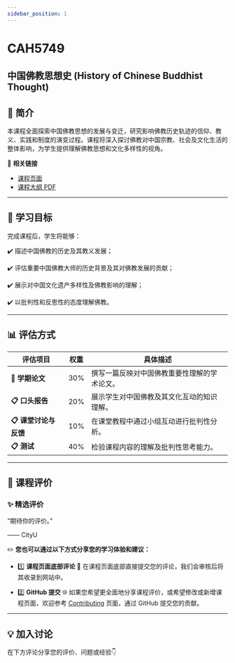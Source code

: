 ```yaml
---
sidebar_position: 1
---
```


# CAH5749
## 中国佛教思想史 (History of Chinese Buddhist Thought)

## **📘 简介**
本课程全面探索中国佛教思想的发展与变迁，研究影响佛教历史轨迹的信仰、教义、实践和制度的演变过程。课程将深入探讨佛教对中国宗教、社会及文化生活的整体影响，为学生提供理解佛教思想和文化多样性的视角。

🔗 **相关链接**
- [课程页面](https://www.cityu.edu.hk/catalogue/pg/202425/course/CAH5749.htm)
- [课程大纲 PDF](https://www.cityu.edu.hk/catalogue/pg/202425/course/CAH5749.pdf)

---

## **🎯 学习目标**

完成课程后，学生将能够：

✔️ 描述中国佛教的历史及其教义发展；

✔️ 评估重要中国佛教大师的历史背景及其对佛教发展的贡献；

✔️ 展示对中国文化遗产多样性及佛教影响的理解；

✔️ 以批判性和反思性的态度理解佛教。

---

## **📊 评估方式**

| **评估项目**              | **权重** | **具体描述**                                                                                       |
|--------------------------|---------|---------------------------------------------------------------------------------------------------|
| **📂 学期论文**           | 30%     | 撰写一篇反映对中国佛教重要性理解的学术论文。                                                         |
| **📋 口头报告**           | 20%     | 展示学生对中国佛教及其文化互动的知识理解。                                                             |
| **📋 课堂讨论与反馈**       | 10%     | 在课堂教程中通过小组互动进行批判性分析。                                                               |
| **📋 测试**               | 40%     | 检验课程内容的理解及批判性思考能力。                                                                   |

---

## **💬 课程评价**

### ✨ **精选评价**
<div className={commentStyles.commentBox}>
    <p className={commentStyles.commentText}>
        “期待你的评价。”
    </p>
    <p className={commentStyles.commentAuthor}>—— CityU</p>
</div>

✏️ **您也可以通过以下方式分享您的学习体验和建议：**

- 1️⃣ **课程页面底部评论**
💬 在课程页面底部直接提交您的评论，我们会审核后将其收录到网站中。

- 2️⃣ **GitHub 提交**
🌐 如果您希望更全面地分享课程评价，或希望修改或新增课程页面，欢迎参考 [Contributing](/contributing) 页面，通过 GitHub 提交您的贡献。

---

## **💡 加入讨论**

在下方评论分享您的评价、问题或经验👇
<Utterances />
